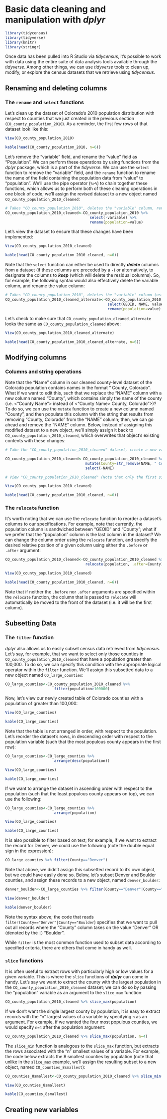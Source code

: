 # Basic data cleaning and manipulation with *dplyr*

```r
library(tidycensus)
library(tidyverse)
library(knitr)
library(stringr)
```

Once data has been pulled into R Studio via *tidycensus*, it's possible to work with data using the entire suite of data analysis tools available through the *tidyverse*. Among other things, we can use *tidyverse* tools to clean up, modify, or explore the census datasets that we retrieve using *tidycensus*.  

## Renaming and deleting columns

### The ```rename``` and ```select``` functions  

Let's clean up the dataset of Colorado's 2010 population distribution with respect to counties that we just created in the previous section (```CO_county_population_2010```). As a reminder, the first few rows of that dataset look like this:

```r
View(CO_county_population_2010)
```

```r
kable(head(CO_county_population_2010, n=6)) 
```

Let's remove the "variable" field, and rename the "value" field as "Population". We can perform these operations by using functions from the *dplyr* package, which is a part of the *tidyverse*. We can use the ```select``` function to remove the "variable" field, and the ```rename``` function to rename the name of the field containing the population data from "value" to "population". We'll use the pipe operator (``` %>% ```) to chain together these functions, which allows us to perform both of these cleaning operations in one block of code; we'll assign the revised dataset to a new object named ```CO_county_population_2010_cleaned```:

```r
# Takes "CO_county_population_2010", deletes the "variable" column, renames the "value" column as "population", and assigns this modified dataset to a new object names "CO_county_population_2010_cleaned"
CO_county_population_2010_cleaned<-CO_county_population_2010 %>% 
                                      select(-variable) %>% 
                                      rename(population=value)
```

Let's view the dataset to ensure that these changes have been implemented:

```r
View(CO_county_population_2010_cleaned) 
```

```r
kable(head(CO_county_population_2010_cleaned, n=6))
```

Note that the ```select``` function can either be used to directly ***delete*** columns from a dataset (if these columns are preceded by a ```-```) or alternatively, to designate the columns to ***keep*** (which will delete the residual columns). So, for example, the following syntax would also effectively delete the variable column, and rename the value column:

```r
# Takes "CO_county_population_2010", deletes the "variable" column (using slightly different syntax than above), renames the "value" column as "population", and assigns this modified dataset to a new object names "CO_county_population_2010_cleaned_alternate"
CO_county_population_2010_cleaned_alternate<-CO_county_population_2010 %>% 
                                              select(GEOID, NAME, value) %>% 
                                              rename(population=value)
```

Let's check to make sure that ```CO_county_population_cleaned_alternate``` looks the same as ```CO_county_population_cleaned``` above:

```r
View(CO_county_population_2010_cleaned_alternate) 
```

```r
kable(head(CO_county_population_2010_cleaned_alternate, n=6))
```

## Modifying columns

### Columns and string operations

Note that the "Name" column in our cleaned county-level dataset of the Colorado population contains names in the format "<County Name> County, Colorado". What if we want to edit this, such that we replace the "NAME" column with a new column named "County", which contains simply the name of the county (i.e. <"County Name"> instead of <"County Name> County, Colorado">)? To do so, we can use the ```mutate``` function to create a new column named "County", and then populate this column with the string that results from removing "County, Colorado" from the "NAME" column; then, we can go ahead and remove the "NAME" column. Below, instead of assigning this modified dataset to a new object, we'll simply assign it back to ```CO_county_population_2010_cleaned```, which overwrites that object's existing contents with these changes: 


```r
# Take the "CO_county_population_2010_cleaned" dataset, create a new variable named "County" that takes the information in the "NAME" column and removes the part of the string that contains "County, Colorado", and then remove the now superfluous "NAME" column

CO_county_population_2010_cleaned<-CO_county_population_2010_cleaned %>% 
                                    mutate(County=str_remove(NAME, " County, Colorado")) %>% 
                                    select(-NAME)

# View "CO_county_population_2010_cleaned" (Note that only the first six records are printed in this guide)

View(CO_county_population_2010_cleaned)
```

```r
kable(head(CO_county_population_2010_cleaned, n=6))
```

### The ```relocate``` function

It's worth noting that we can use the ```relocate``` function to reorder a dataset's columns to our specifications. For example, note that currently, the population column is sandwiched between "GEOID" and "County"; what if we prefer that the "population" column is the last column in the dataset? We can change the column order using the ```relocate``` function, and specify the desired relative position of a given column using either the ```.before``` or ```.after``` argument:

```r
CO_county_population_2010_cleaned<-CO_county_population_2010_cleaned %>% 
                                    relocate(population, .after=County)

View(CO_county_population_2010_cleaned)
```

```r
kable(head(CO_county_population_2010_cleaned, n=6))
```

Note that if neither the ```.before``` nor ```.after``` arguments are specified within the ```relocate``` function, the column that is passed to ```relocate``` will automatically be moved to the front of the dataset (i.e. it will be the first column). 

## Subsetting Data

### The ```filter``` function

*dplyr* also allows us to easily subset census data retrieved from *tidycensus*.  Let's say, for example, that we want to select only those counties in ```CO_county_population_2010_cleaned``` that have a population greater than 100,000. To do so, we can specify this condition with the appropriate logical operator within the ```filter``` function. We'll assign this subsetted data to a new object named ```CO_large_counties```:

```r
CO_large_counties<-CO_county_population_2010_cleaned %>% 
                      filter(population>100000)
```

Now, let's view our newly created table of Colorado counties with a population of greater than 100,000:

```r
View(CO_large_counties)
```

```r
kable(CO_large_counties)
```

Note that the table is not arranged in order, with respect to the population. Let's reorder the dataset's rows, in descending order with respect to the population variable (such that the most populous county appears in the first row):

```r
CO_large_counties<-CO_large_counties %>% 
                      arrange(desc(population))
```

```r
View(CO_large_counties)
```

```r
kable(CO_large_counties)
```

If we want to arrange the dataset in ascending order with respect to the population (such that the least populous county appears on top), we can use the following:

```r
CO_large_counties<-CO_large_counties %>% 
                      arrange(population)

View(CO_large_counties)
```

```r
kable(CO_large_counties)
```

It is also possible to filter based on text; for example, if we want to extract the record for Denver, we could use the following (note the double equal sign in the expression):

```r
CO_large_counties %>% filter(County=="Denver")
```

Note that above, we didn't assign this subsetted record to it's own object, but we could have easily done so. Below, let's subset Denver and Boulder counties, and assign these records to a new object, named ```denver_boulder```:

```r
denver_boulder<-CO_large_counties %>% filter(County=="Denver"|County=="Boulder")

View(denver_boulder)
```

```r
kable(denver_boulder)
```

Note the syntax above; the code that reads ```filter(County=="Denver"|County=="Boulder```) specifies that we want to pull out all records where the "County" column takes on the value "Denver" OR (denoted by the ```|```) "Boulder". 

While ```filter``` is the most common function used to subset data according to specified criteria, there are others that come in handy as well. 

### ```slice``` functions 

It is often useful to extract rows with particularly high or low values for a given variable. This is where the ```slice``` functions of ***dplyr*** can come in handy. Let's say we want to extract the county with the largest population in the ```CO_county_population_2010_cleaned``` dataset; we can do so by passing the "population" variable as an argument to the ```slice_max``` function:

```r
CO_county_population_2010_cleaned %>% slice_max(population)
```

If we don't want the single largest county by population, it is easy to extract records with  the "n" largest values of a variable by specifying ```n``` as an argument. For example, if we wanted the four most populous counties, we would specify ```n=4``` after the population argument:

```r
CO_county_population_2010_cleaned %>% slice_max(population, n=4)
```

The ```slice_min``` function is analogous to the ```slice_max``` function, but extracts the rows associated with the "n" smallest values of a variable. For example, the code below extracts the 8 smallest counties by population (note that unlike in the ```slice_max``` example, we'll assign the resulting subset to a new object, named ```CO_counties_8smallest```):

```r
CO_counties_8smallest<-CO_county_population_2010_cleaned %>% slice_min(population, n=8)

View(CO_counties_8smallest)
```

```r
kable(CO_counties_8smallest)
```

## Creating new variables














